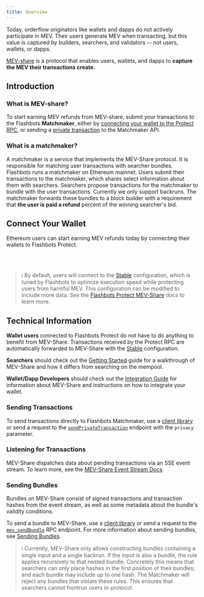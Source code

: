 ```yaml
---
title: Overview
---
```



Today, orderflow originators like wallets and dapps do not actively participate in MEV. Their users generate MEV when transacting, but this value is captured by builders, searchers, and validators -- not users, wallets, or dapps.

[MEV-share](https://collective.flashbots.net/t/mev-share-programmably-private-orderflow-to-share-mev-with-users/1264) is a protocol that enables users, wallets, and dapps to **capture the MEV their transactions create.**

## Introduction

### What is MEV-share?

<WhatsMevShareAdvanced />

To start earning MEV refunds from MEV-share, submit your transactions to the Flashbots **Matchmaker**, either by [connecting your wallet to the Protect RPC](#connect-your-wallet), or sending a [private transaction](/flashbots-auction/searchers/advanced/rpc-endpoint#eth_sendprivatetransaction) to the Matchmaker API.

### What is a matchmaker?

A matchmaker is a service that implements the MEV-Share protocol. It is responsible for matching user transactions with searcher bundles. Flashbots runs a matchmaker on Ethereum mainnet. Users submit their transactions to the matchmaker, which shares select information about them with searchers. Searchers propose transactions for the matchmaker to bundle with the user transactions. Currently we only support backruns. The matchmaker forwards these bundles to a block builder with a requirement that **the user is paid a refund** percent of the winning searcher's bid.

## Connect Your Wallet

Ethereum users can start earning MEV refunds today by connecting their wallets to Flashbots Protect.

<ProtectButtonSelector />
<br /><br />

> :information_source: By default, users will connect to the [Stable](/flashbots-protect/rpc/mev-share#stable-configuration) configuration, which is tuned by Flashbots to optimize execution speed while protecting users from harmful MEV. This configuration can be modified to include more data. See the [Flashbots Protect MEV-Share](/flashbots-protect/rpc/mev-share) docs to learn more.

## Technical Information

**Wallet users** connected to Flashbots Protect do not have to do anything to benefit from MEV-Share. Transactions received by the Protect RPC are automatically forwarded to MEV-Share with the [Stable](/flashbots-protect/rpc/mev-share#stable-configuration) configuration.

**Searchers** should check out the [Getting Started](/flashbots-mev-share/searchers/getting-started) guide for a walkthrough of MEV-Share and how it differs from searching on the mempool.

**Wallet/Dapp Developers** should check out the [Integration Guide](/flashbots-mev-share/orderflow-providers/integration-guide) for information about MEV-Share and instructions on how to integrate your wallet.

### Sending Transactions

To send transactions directly to Flashbots Matchmaker, use a [client library](https://github.com/flashbots/matchmaker-ts) or send a request to the [`sendPrivateTransaction`](/flashbots-auction/searchers/advanced/rpc-endpoint#eth_sendprivatetransaction) endpoint with the `privacy` parameter.

### Listening for Transactions

MEV-Share dispatches data about pending transactions via an SSE event stream. To learn more, see the [MEV-Share Event Stream Docs](/flashbots-mev-share/searchers/event-stream).

### Sending Bundles

Bundles on MEV-Share consist of signed transactions and transaction hashes from the event stream, as well as some metadata about the bundle's validity conditions.

To send a bundle to MEV-Share, use a [client library](https://github.com/flashbots/matchmaker-ts) or send a request to the [`mev_sendBundle`](/flashbots-auction/searchers/advanced/rpc-endpoint#mev_sendbundle) RPC endpoint. For more information about sending bundles, see [Sending Bundles](/flashbots-mev-share/searchers/sending-bundles).

> :information_source: Currently, MEV-Share only allows constructing bundles containing a single input and a single backrun. If the input is also a bundle, the rule applies recursively to that nested bundle. Concretely this means that searchers can only place hashes in the first position of their bundles; and each bundle may include up to one hash. The Matchmaker will reject any bundles that violate these rules. This ensures that searchers cannot frontrun users in-protocol.
